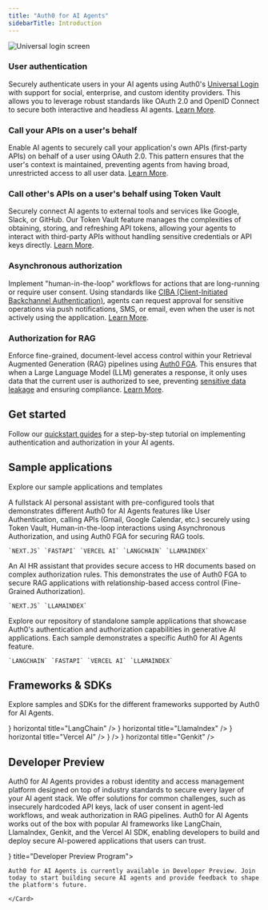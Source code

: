 ```yaml
---
title: "Auth0 for AI Agents"
sidebarTitle: Introduction
---
```


<Card
  title="Secure your AI Agents with robust user authentication, secure API access, human-in-the-loop controls, and fine-grained authorization for your data."
  icon="sparkles"
  iconType="solid"
  horizontal
/>

<Frame>
  <img src="/img/intro/Hero-diagram.png" alt="Universal login screen" />
</Frame>

### User authentication

Securely authenticate users in your AI agents using Auth0's [Universal Login](https://auth0.com/docs/authenticate/login/auth0-universal-login) with support for social, enterprise, and custom identity providers. This allows you to leverage robust standards like OAuth 2.0 and OpenID Connect to secure both interactive and headless AI agents. [Learn More](./user-authentication).

### Call your APIs on a user's behalf

Enable AI agents to securely call your application's own APIs (first-party APIs) on behalf of a user using OAuth 2.0. This pattern ensures that the user's context is maintained, preventing agents from having broad, unrestricted access to all user data. [Learn More](./call-your-apis-on-users-behalf).

### Call other's APIs on a user's behalf using Token Vault

Securely connect AI agents to external tools and services like Google, Slack, or GitHub. Our Token Vault feature manages the complexities of obtaining, storing, and refreshing API tokens, allowing your agents to interact with third-party APIs without handling sensitive credentials or API keys directly. [Learn More](./token-vault).

### Asynchronous authorization

Implement "human-in-the-loop" workflows for actions that are long-running or require user consent. Using standards like [CIBA (Client-Initiated Backchannel Authentication)](https://auth0.com/docs/get-started/authentication-and-authorization-flow/client-initiated-backchannel-authentication-flow), agents can request approval for sensitive operations via push notifications, SMS, or email, even when the user is not actively using the application. [Learn More](./asynchronous-authorization).

### Authorization for RAG

Enforce fine-grained, document-level access control within your Retrieval Augmented Generation (RAG) pipelines using [Auth0 FGA](https://auth0.com/fine-grained-authorization). This ensures that when a Large Language Model (LLM) generates a response, it only uses data that the current user is authorized to see, preventing [sensitive data leakage](https://genai.owasp.org/llmrisk/llm022025-sensitive-information-disclosure/) and ensuring compliance. [Learn More](./authorization-for-rag).

## Get started

Follow our [quickstart guides](/get-started/overview) for a step-by-step tutorial on implementing authentication and authorization in your AI agents.

## Sample applications

Explore our sample applications and templates

<Columns cols={3}>
  <Card href="https://github.com/auth0-samples/auth0-assistant0" title="Assistant0" vertical>
    A fullstack AI personal assistant with pre-configured tools that
    demonstrates different Auth0 for AI Agents features like User Authentication,
    calling APIs (Gmail, Google Calendar, etc.) securely using Token Vault,
    Human-in-the-loop interactions using Asynchronous Authorization, and using
    Auth0 FGA for securing RAG tools.

    `NEXT.JS` `FASTAPI` `VERCEL AI` `LANGCHAIN` `LLAMAINDEX`

  </Card>
  <Card
    title="SmartHR Assistant"
    vertical
    href="https://github.com/auth0-samples/auth0-ai-smart-hr-assistant"
  >
    An AI HR assistant that provides secure access to HR documents based on
    complex authorization rules. This demonstrates the use of Auth0 FGA to
    secure RAG applications with relationship-based access control (Fine-Grained
    Authorization).

    `NEXT.JS` `LLAMAINDEX`
  </Card>
  <Card href="https://github.com/auth0-samples/auth0-ai-samples" title="AI Samples" vertical>
    Explore our repository of standalone sample applications that showcase
    Auth0's authentication and authorization capabilities in generative AI
    applications. Each sample demonstrates a specific Auth0 for AI Agents feature.

    `LANGCHAIN` `FASTAPI` `VERCEL AI` `LLAMAINDEX`

  </Card>
</Columns>

## Frameworks & SDKs

Explore samples and SDKs for the different frameworks supported by Auth0 for AI Agents.

<Columns cols={3}>
  <Card
    href="/sdks/javascript-sdk"
    icon="js"
    iconType="solid"
    horizontal
    title="JavaScript"
  />
  <Card
    href="/sdks/python-sdk"
    icon="python"
    iconType="solid"
    horizontal
    title="Python"
  />
  <Card
    href="/sdks/langchain-sdk"
    icon={
      <img
        src="https://mintlify-assets.b-cdn.net/auth0/langchain.svg"
        alt="LangChain"
      />
    }
    horizontal
    title="LangChain"
  />
  <Card
    href="/sdks/llamaindex-sdk"
    icon={
      <img
        src="https://mintlify-assets.b-cdn.net/auth0/llamadex.svg"
        alt="LlamaIndex"
      />
    }
    horizontal
    title="LlamaIndex"
  />
  <Card
    href="/sdks/vercel-ai-sdk"
    icon={
      <img
        src="https://mintlify-assets.b-cdn.net/auth0/vercel.svg"
        alt="Vercel AI"
      />
    }
    horizontal
    title="Vercel AI"
  />
  <Card
    href="/sdks/cloudflare-sdk"
    horizontal
    title="Cloudflare"
    icon={
      <img
        src="https://mintlify-assets.b-cdn.net/auth0/cloudflare.svg"
        alt="Cloudflare"
        height={48}
        width={48}
      />
    }
  />
  <Card
    href="/sdks/genkit-sdk"
    icon={
      <img
        src="https://mintlify-assets.b-cdn.net/auth0/genkit.svg"
        alt="Genkit"
      />
    }
    horizontal
    title="Genkit"
  />
</Columns>

## Developer Preview

Auth0 for AI Agents provides a robust identity and access management platform designed on top of industry standards to secure every layer of your AI agent stack. We offer solutions for common challenges, such as insecurely hardcoded API keys, lack of user consent in agent-led workflows, and weak authorization in RAG pipelines.
Auth0 for AI Agents works out of the box with popular AI frameworks like LangChain, LlamaIndex, Genkit, and the Vercel AI SDK, enabling developers to build and deploy secure AI-powered applications that users can trust.

<Columns cols={1}>
    <Card href="https://manage.emt-a4aa-stage.auth0c.com/login?onboard_app=auth_for_aa" icon={<img src="https://mintlify-assets.b-cdn.net/auth0/bannerimage.png" alt="Developer Preview Program" />} title="Developer Preview Program">

    Auth0 for AI Agents is currently available in Developer Preview. Join today to start building secure AI agents and provide feedback to shape the platform's future.

    </Card>

</Columns>
